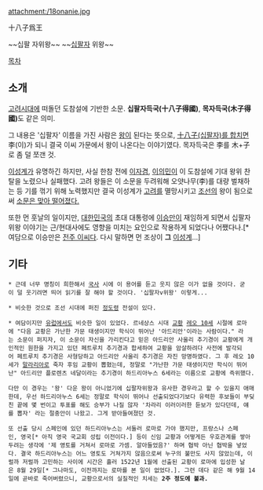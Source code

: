 attachment:/18onanie.jpg

十八子爲王

~~십팔 자위왕~~
~~[[시발|십팔]][[새끼|자]] 위왕~~

[[목차]]
== 소개 ==
[[고려]]시대에 떠돌던 도참설에 기반한 소문.  '''십팔자득국(十八子得國)''', '''목자득국(木子得國)'''도 같은 의미.

그 내용은 '십팔자' 이름을 가진 사람은 [[왕]]이 된다는 뜻으로, [[파자|十八子(십팔자)를 합치면]] 李(이)가 되니 결국 이씨 가문에서 왕이 나온다는 이야기였다. 목자득국은 李를 木+子로 좀 덜 쪼갠 것.

[[이성계]]가 유명하긴 하지만, 사실 한참 전에 [[이자겸]], [[이의민]]이 이 도참설에 기대 왕위 찬탈을 노렸으나 실패했다. 고려 왕들은 이 소문을 두려워해 오얏나무(李)를 대량 벌채하는 등 기를 꺾기 위해 노력했지만 결국 이성계가 [[고려]]를 멸망시키고 [[조선]]의 왕이 됨으로써 [[그런데 그것이 실제로 일어났습니다|소문은 맞아 떨어졌다.]]

또한 먼 훗날의 일이지만, [[대한민국]]의 초대 대통령에 [[이승만]]이 재임하게 되면서 십팔자위왕 이야기는 근/현대사에도 영향을 미치는 요인으로 작용하게 되었다나 어쨌다나.[* 여담으로 이승만은 [[전주 이씨]]다. 다시 말하면 먼 조상이 '''그''' [[이성계]]...]

== 기타 ==
 * 근데 너무 명칭이 희한해서 [[국사]] 시에 이 용어를 듣고 웃지 않은 이가 없을 것이다. 굳이 덜 웃기려면 띄어 읽기를 잘 해야 할 것이다. '십팔자v위왕' 이렇게...

 * 비슷한 것으로 조선 시대에 퍼진 [[정도령]] 전설이 있다.

 * 여담이지만 [[유럽]]에서도 비슷한 일이 있었다. 르네상스 시대 [[교황]] [[레오 10세]] 시절에 로마에 "다음 교황은 가난한 가문 태생이지만 학식이 뛰어난 '아드리안'이라는 사람이다." 라는 소문이 퍼지자, 이 소문이 자신을 가리킨다고 믿은 아드리안 사울리 추기경이 교황에게 개인적인 원한을 가지고 있던 페트루치 추기경과 합세하여 교황을 암살하려다 사전에 발각되어 페트루치 추기경은 사형당하고 아드리안 사울리 추기경은 자진 망명하였다. 그 후 레오 10세가 [[말라리아]]로 죽자 후임 교황이 뽑혔는데, 정말로 "가난한 가문 태생이지만 학식이 뛰어난" 아드리안 플로렌츠 네달이라는 추기경이 하드리아누스 6세라는 이름으로 교황에 즉위했다.

 다만 이 경우는 '왕' 다운 왕이 아니었기에 십팔자위왕과 유사한 경우라고 할 수 있을지 애매한데, 우선 하드리아누스 6세는 정말로 학식이 뛰어나 선출되었다기보다 유력한 후보들이 부딪친 끝에 몇 번이고 투표를 해도 승부가 나질 않자 '차라리 이러이러한 듣보가 있다던데, 얘를 뽑자' 라는 절충안이 나왔고. 그게 받아들여졌던 것.

 또 선출 당시 스페인에 있던 하드리아누스는 서둘러 로마로 가야 했지만, 프랑스나 스페인, 영국[* 아직 영국 국교회 성립 이전이다.] 등이 신임 교황과 어떻게든 우호관계를 쌓아두려는 생각에 '제 영토를 거쳐서 로마로 가셈. 알아들었음?' 하며 협박 아닌 협박을 넣었다. 결국 하드리아누스는 어느 영토도 거쳐가지 않음으로써 누구의 불만도 사지 않았는데, 이럴까 저럴까 고민하는 사이에 시간은 흘러 1522년 1월에 선출된 교황이 로마에 입성한 날은 8월 29일[* 그나마도, 이전까지는 로마를 본 일이 없었다.]. 그런 데다 같은 해 9월 14일에 곧바로 죽어버렸으니, 교황으로서의 실질적인 치세는 '''2주 정도에 불과.'''
